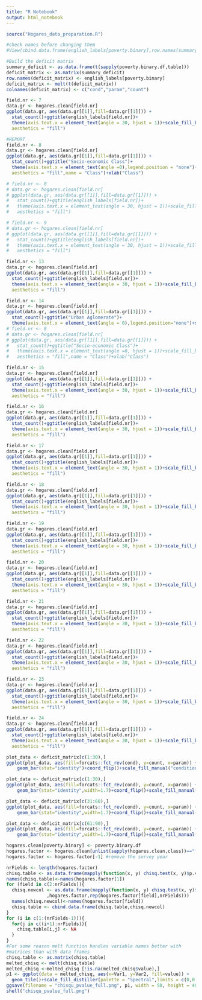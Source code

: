 ```yaml
---
title: "R Notebook"
output: html_notebook
---
```


```r
source("Hogares_data_preparation.R")
```

```r
#check names before changing them
#View(cbind.data.frame(english_labels[poverty.binary],row.names(summary_deficit)))

#Build the deficit matrix
summary_deficit <- as.data.frame(t(sapply(poverty.binary.df,table)))
deficit_matrix <- as.matrix(summary_deficit)
row.names(deficit_matrix) <- english_labels[poverty.binary]
deficit_matrix <- melt(t(deficit_matrix))
colnames(deficit_matrix) <- c("cond","param","count")
```

```r
field.nr <- 7
data.gr <- hogares.clean[field.nr]
ggplot(data.gr, aes(data.gr[[1]],fill=data.gr[[1]])) +
  stat_count()+ggtitle(english_labels[field.nr])+
  theme(axis.text.x = element_text(angle = 30, hjust = 1))+scale_fill_brewer( type = "qual", palette = 1, direction = 1,
  aesthetics = "fill")
```

```r
#REPORT
field.nr <- 8
data.gr <- hogares.clean[field.nr]
ggplot(data.gr, aes(data.gr[[1]],fill=data.gr[[1]])) +
  stat_count()+ggtitle("Socio-economic Class")+
  theme(axis.text.x = element_text(angle =0),legend.position = "none")+scale_fill_brewer( type = "qual", palette = 1, direction = 1,
  aesthetics = "fill",name = "Class")+xlab("Class")
```
```r
# field.nr <- 8
# data.gr <- hogares.clean[field.nr]
# ggplot(data.gr, aes(data.gr[[1]],fill=data.gr[[1]])) +
#   stat_count()+ggtitle(english_labels[field.nr])+
#   theme(axis.text.x = element_text(angle = 30, hjust = 1))+scale_fill_brewer( type = "qual", palette = 1, direction = 1,
#   aesthetics = "fill")

# field.nr <- 9
# data.gr <- hogares.clean[field.nr]
# ggplot(data.gr, aes(data.gr[[1]],fill=data.gr[[1]])) +
#   stat_count()+ggtitle(english_labels[field.nr])+
#   theme(axis.text.x = element_text(angle = 30, hjust = 1))+scale_fill_brewer( type = "qual", palette = 1, direction = 1,
#   aesthetics = "fill")
```











```r
field.nr <- 13
data.gr <- hogares.clean[field.nr]
ggplot(data.gr, aes(data.gr[[1]],fill=data.gr[[1]])) +
  stat_count()+ggtitle(english_labels[field.nr])+
  theme(axis.text.x = element_text(angle = 30, hjust = 1))+scale_fill_brewer( type = "qual", palette = 1, direction = 1,
  aesthetics = "fill")
```

```r
field.nr <- 14
data.gr <- hogares.clean[field.nr]
ggplot(data.gr, aes(data.gr[[1]],fill=data.gr[[1]])) +
  stat_count()+ggtitle("Urban Aglomerate")+
  theme(axis.text.x = element_text(angle = 0),legend.position="none")+scale_fill_brewer( type = "qual", palette = 1, direction = 1,  aesthetics = "fill", name="")+scale_x_discrete(labels = function(x) str_wrap(x, width = 15))+xlab("")
# field.nr <- 8
# data.gr <- hogares.clean[field.nr]
# ggplot(data.gr, aes(data.gr[[1]],fill=data.gr[[1]])) +
#   stat_count()+ggtitle("Socio-economic Class")+
#   theme(axis.text.x = element_text(angle =0, hjust = 1))+scale_fill_brewer( type = "qual", palette = 1, direction = 1,
#   aesthetics = "fill",name = "Class")+xlab("Class")
```


```r
field.nr <- 15
data.gr <- hogares.clean[field.nr]
ggplot(data.gr, aes(data.gr[[1]],fill=data.gr[[1]])) +
  stat_count()+ggtitle(english_labels[field.nr])+
  theme(axis.text.x = element_text(angle = 30, hjust = 1))+scale_fill_brewer( type = "qual", palette = 1, direction = 1,
  aesthetics = "fill")
```


```r
field.nr <- 16
data.gr <- hogares.clean[field.nr]
ggplot(data.gr, aes(data.gr[[1]],fill=data.gr[[1]])) +
  stat_count()+ggtitle(english_labels[field.nr])+
  theme(axis.text.x = element_text(angle = 30, hjust = 1))+scale_fill_brewer( type = "qual", palette = 1, direction = 1,
  aesthetics = "fill")
```

```r
field.nr <- 17
data.gr <- hogares.clean[field.nr]
ggplot(data.gr, aes(data.gr[[1]],fill=data.gr[[1]])) +
  stat_count()+ggtitle(english_labels[field.nr])+
  theme(axis.text.x = element_text(angle = 30, hjust = 1))+scale_fill_brewer( type = "qual", palette = 1, direction = 1,
  aesthetics = "fill")
```
```r
field.nr <- 18
data.gr <- hogares.clean[field.nr]
ggplot(data.gr, aes(data.gr[[1]],fill=data.gr[[1]])) +
  stat_count()+ggtitle(english_labels[field.nr])+
  theme(axis.text.x = element_text(angle = 30, hjust = 1))+scale_fill_brewer( type = "qual", palette = 1, direction = 1,
  aesthetics = "fill")
```

```r
field.nr <- 19
data.gr <- hogares.clean[field.nr]
ggplot(data.gr, aes(data.gr[[1]],fill=data.gr[[1]])) +
  stat_count()+ggtitle(english_labels[field.nr])+
  theme(axis.text.x = element_text(angle = 30, hjust = 1))+scale_fill_brewer( type = "qual", palette = 3, direction = 1,
  aesthetics = "fill")
```

```r
field.nr <- 20
data.gr <- hogares.clean[field.nr]
ggplot(data.gr, aes(data.gr[[1]],fill=data.gr[[1]])) +
  stat_count()+ggtitle(english_labels[field.nr])+
  theme(axis.text.x = element_text(angle = 30, hjust = 1))+scale_fill_brewer( type = "qual", palette = 3, direction = 1,
  aesthetics = "fill")
```
```r
field.nr <- 21
data.gr <- hogares.clean[field.nr]
ggplot(data.gr, aes(data.gr[[1]],fill=data.gr[[1]])) +
  stat_count()+ggtitle(english_labels[field.nr])+
  theme(axis.text.x = element_text(angle = 30, hjust = 1))+scale_fill_brewer( type = "qual", palette = 3, direction = 1,
  aesthetics = "fill")
```

```r
field.nr <- 22
data.gr <- hogares.clean[field.nr]
ggplot(data.gr, aes(data.gr[[1]],fill=data.gr[[1]])) +
  stat_count()+ggtitle(english_labels[field.nr])+
  theme(axis.text.x = element_text(angle = 30, hjust = 1))+scale_fill_brewer( type = "qual", palette = 3, direction = 1,
  aesthetics = "fill")
```
```r
field.nr <- 23
data.gr <- hogares.clean[field.nr]
ggplot(data.gr, aes(data.gr[[1]],fill=data.gr[[1]])) +
  stat_count()+ggtitle(english_labels[field.nr])+
  theme(axis.text.x = element_text(angle = 30, hjust = 1))+scale_fill_brewer( type = "qual", palette = 3, direction = 1,
  aesthetics = "fill")
```
```r
field.nr <- 24
data.gr <- hogares.clean[field.nr]
ggplot(data.gr, aes(data.gr[[1]],fill=data.gr[[1]])) +
  stat_count()+ggtitle(english_labels[field.nr])+
  theme(axis.text.x = element_text(angle = 30, hjust = 1))+scale_fill_brewer( type = "qual", palette = 3, direction = 1,
  aesthetics = "fill")
```

```r
plot_data <- deficit_matrix[c(1:30),]
ggplot(plot_data, aes(fill=forcats::fct_rev(cond), y=count, x=param)) + 
    geom_bar(stat="identity")+coord_flip()+scale_fill_manual("condition",values = c("deficitary" = "red", "not_deficitary" = "lightskyblue"))+xlab("")
```



```r
plot_data <- deficit_matrix[c(1:30),]
ggplot(plot_data, aes(fill=forcats::fct_rev(cond), y=count, x=param)) + 
    geom_bar(stat="identity",width=1.7)+coord_flip()+scale_fill_manual("condition",values = c("deficitary" = "red", "not_deficitary" = "lightskyblue"))+scale_x_discrete(limits = rev(plot_data$param))+xlab("")
```

```r
plot_data <- deficit_matrix[c(31:60),]
ggplot(plot_data, aes(fill=forcats::fct_rev(cond), y=count, x=param)) + 
    geom_bar(stat="identity",width=1.7)+coord_flip()+scale_fill_manual("condition",values = c("deficitary" = "red", "not_deficitary" = "lightskyblue"))+scale_x_discrete(limits = rev(plot_data$param))+xlab("")

```

```r
plot_data <- deficit_matrix[c(61:90),]
ggplot(plot_data, aes(fill=forcats::fct_rev(cond), y=count, x=param)) + 
    geom_bar(stat="identity",width=1.7)+coord_flip()+scale_fill_manual("condition",values = c("deficitary" = "red", "not_deficitary" = "lightskyblue"))+scale_x_discrete(limits = rev(plot_data$param))+xlab("")
```






```r
hogares.clean[poverty.binary] <- poverty.binary.df
hogares.factor <- hogares.clean[unlist(sapply(hogares.clean,class))=="factor"]
hogares.factor <- hogares.factor[-1] #remove the survey year
```

```r
nrFields <- length(hogares.factor)
chisq.table <- as.data.frame(mapply(function(x, y) chisq.test(x, y)$p.value ,hogares.factor,rep(hogares.factor[1],nrFields)))
names(chisq.table)<-names(hogares.factor[1])
for (field in c(2:nrFields)){
  chisq.newcol <- as.data.frame(mapply(function(x, y) chisq.test(x, y)$p.value
               ,hogares.factor,rep(hogares.factor[field],nrFields)))
  names(chisq.newcol)<-names(hogares.factor[field])
  chisq.table <- cbind.data.frame(chisq.table,chisq.newcol)
}
for (i in c(1:(nrFields-1))){
  for(j in c((i+1):nrFields)){
    chisq.table[i,j] <- NA
  }
}
#For some reason melt function handles variable names better with 
#matrices than with data frames
chisq.table <- as.matrix(chisq.table)
melted_chisq <- melt(chisq.table)
melted_chisq <-melted_chisq [!is.na(melted_chisq$value),]
p1 <- ggplot(data = melted_chisq, aes(x=Var1, y=Var2, fill=value)) + 
  geom_tile()+scale_fill_distiller(palette = "Spectral",limits = c(0,0.001))+theme(axis.text.x = element_text(angle = 60, hjust = 1))+theme(panel.grid= element_line(colour = "black"))
ggsave(filename = "chisqu_pvalue_full.png", p1, width = 50, height = 40, dpi = 300,units = "cm")
shell("chisqu_pvalue_full.png")

```





















































